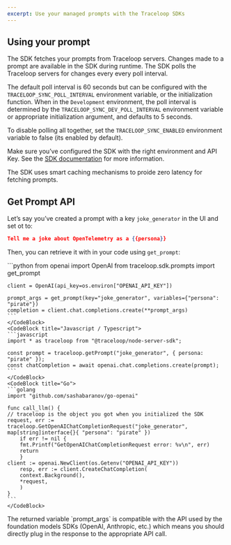 ```yaml
---
excerpt: Use your managed prompts with the Traceloop SDKs
---
```


## Using your prompt

The SDK fetches your prompts from Traceloop servers. Changes made to a prompt are available in the SDK during runtime. The SDK polls the Traceloop servers for changes every every poll interval.

The default poll interval is 60 seconds but can be configured with the `TRACELOOP_SYNC_POLL_INTERVAL` environment variable, or the initialization function. When in the `Development` environment, the poll interval is determined by the `TRACELOOP_SYNC_DEV_POLL_INTERVAL` environment variable or appropriate initialization argument, and defaults to 5 seconds.

To disable polling all together, set the `TRACELOOP_SYNC_ENABLED` environment variable to false (its enabled by default).

Make sure you’ve configured the SDK with the right environment and API Key. See the [SDK documentation](/open-ll-metry/integrations/traceloop) for more information.

<Callout intent="info">
The SDK uses smart caching mechanisms to proide zero latency for fetching prompts.
</Callout>

## Get Prompt API

Let’s say you’ve created a prompt with a key `joke_generator` in the UI and set ot to:

```json
Tell me a joke about OpenTelemetry as a {{persona}}
```

Then, you can retrieve it with in your code using `get_prompt`:

<CodeBlocks>
    <CodeBlock title="Python">
    ```python
    from openai import OpenAI
    from traceloop.sdk.prompts import get_prompt

    client = OpenAI(api_key=os.environ["OPENAI_API_KEY"])

    prompt_args = get_prompt(key="joke_generator", variables={"persona": "pirate"})
    completion = client.chat.completions.create(**prompt_args)
    ```
    </CodeBlock>
    <CodeBlock title="Javascript / Typescript">
    ```javascript
    import * as traceloop from "@traceloop/node-server-sdk";

    const prompt = traceloop.getPrompt("joke_generator", { persona: "pirate" });
    const chatCompletion = await openai.chat.completions.create(prompt);
    ```
    </CodeBlock>
    <CodeBlock title="Go">
    ```golang
    import "github.com/sashabaranov/go-openai"

    func call_llm() {
    // traceloop is the object you got when you initialized the SDK
    request, err := traceloop.GetOpenAIChatCompletionRequest("joke_generator", map[string]interface{}{ "persona": "pirate" })
        if err != nil {
        fmt.Printf("GetOpenAIChatCompletionRequest error: %v\n", err)
        return
        }
    client := openai.NewClient(os.Getenv("OPENAI_API_KEY"))
        resp, err := client.CreateChatCompletion(
        context.Background(),
        *request,
        )
    }
    ```
    </CodeBlock>
</CodeBlocks>

<Callout intent="info">
The returned variable `prompt_args` is compatible with the API used by the foundation models SDKs (OpenAI, Anthropic, etc.) which means you should directly plug in the response to the appropriate API call.
</Callout>